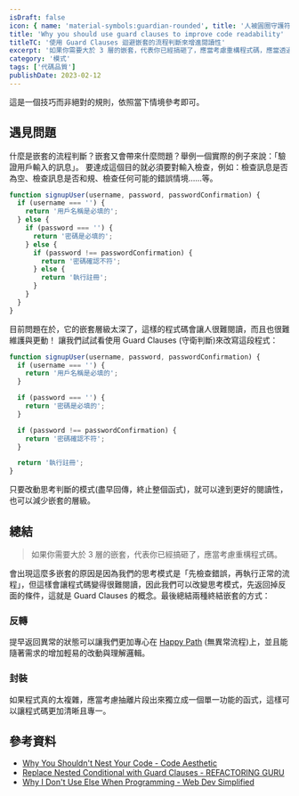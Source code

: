 ```yaml
---
isDraft: false
icon: { name: 'material-symbols:guardian-rounded', title: '人被圓圈守護符號' }
title: 'Why you should use guard clauses to improve code readability'
titleTC: '使用 Guard Clauses 迴避嵌套的流程判斷來增進閱讀性'
excerpt: '如果你需要大於 3 層的嵌套，代表你已經搞砸了，應當考慮重構程式碼，應當透過反轉與封裝程式來重構邏輯。這篇文章將詳細的介紹現有問題以及使用 Guard Clauses 技巧撰寫更好閱讀的代碼，也就是透過反轉邏輯的技巧來撰寫更少嵌套邏輯的程式。'
category: '模式'
tags: ['代碼品質']
publishDate: 2023-02-12
---
```


<Info type="warning">這是一個技巧而非絕對的規則，依照當下情境參考即可。</Info>

## 遇見問題

什麼是嵌套的流程判斷？嵌套又會帶來什麼問題？舉例一個實際的例子來說：「驗證用戶輸入的訊息」。
要達成這個目的就必須要對輸入檢查，例如：檢查訊息是否為空、檢查訊息是否和規、檢查任何可能的錯誤情境……等。

```javascript
function signupUser(username, password, passwordConfirmation) {
  if (username === '') {
    return '用戶名稱是必填的';
  } else {
    if (password === '') {
      return '密碼是必填的';
    } else {
      if (password !== passwordConfirmation) {
        return '密碼確認不符';
      } else {
        return '執行註冊';
      }
    }
  }
}
```

目前問題在於，它的嵌套層級太深了，這樣的程式碼會讓人很難閱讀，而且也很難維護與更動！
讓我們試試看使用 Guard Clauses (守衛判斷)來改寫這段程式：

```javascript
function signupUser(username, password, passwordConfirmation) {
  if (username === '') {
    return '用戶名稱是必填的';
  }

  if (password === '') {
    return '密碼是必填的';
  }

  if (password !== passwordConfirmation) {
    return '密碼確認不符';
  }

  return '執行註冊';
}
```

只要改動思考判斷的模式(盡早回傳，終止整個函式)，就可以達到更好的閱讀性，也可以減少嵌套的層級。

## 總結

> 如果你需要大於 3 層的嵌套，代表你已經搞砸了，應當考慮重構程式碼。

會出現這麼多嵌套的原因是因為我們的思考模式是「先檢查錯誤，再執行正常的流程」，但這樣會讓程式碼變得很難閱讀，因此我們可以改變思考模式，先返回掉反面的條件，這就是 Guard Clauses 的概念。最後總結兩種終結嵌套的方式：

### 反轉

提早返回異常的狀態可以讓我們更加專心在 [Happy Path](https://en.wikipedia.org/wiki/Happy_path) (無異常流程)上，並且能隨著需求的增加輕易的改動與理解邏輯。

### 封裝

如果程式真的太複雜，應當考慮抽離片段出來獨立成一個單一功能的函式，這樣可以讓程式碼更加清晰且專一。

## 參考資料

- [Why You Shouldn't Nest Your Code - Code Aesthetic](https://www.youtube.com/watch?v=CFRhGnuXG-4)
- [Replace Nested Conditional with Guard Clauses - REFACTORING GURU](https://refactoringguru.cn/replace-nested-conditional-with-guard-clauses)
- [Why I Don't Use Else When Programming - Web Dev Simplified](https://www.youtube.com/watch?v=EumXak7TyQ0)
